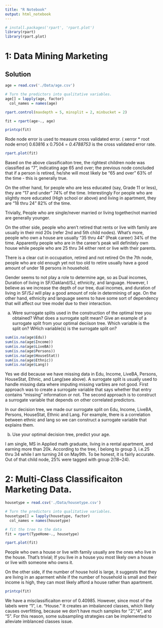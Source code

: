 ```yaml
---
title: "R Notebook"
output: html_notebook
---
```

```r
# install.packages('rpart', 'rpart.plot')
library(rpart)
library(rpart.plot)
```

# 1: Data Mining Marketing

## Solution

```r
age = read.csv('./Data/age.csv')
```


```r
# Turn the predictors into qualitative variables.
age[] = lapply(age, factor)
  col_names = names(age)

```

```r
rpart.control(maxdepth = 5, minsplit = 2, minbucket = 2)
```


```r
fit = rpart(age~., age)
```

```r
printcp(fit)
```

Rode node error is used to measure cross validated error. ( xerror * root node error)
0.63816 x 0.7504 = *0.4788753* is the cross validated error rate. 

```r
rpart.plot(fit)
```
Based on the above classificaiton tree, the rightest children node was classified as "7", indicating age 65 and over; the previous node concluded that if a person is retired, he/she will most likely be "65 and over" 63% of the time - this is generally true. 

On the other hand, for people who are less educated (say, Grade 11 or less), they are "17 and under" 74% of the time. Interestingly For people who are slightly more educated (High school or above) and living in apartment, they are "18 thru 24" 82% of the time. 

Trivially, People who are single/never married or living together/not married are generally younger. 

On the other side, people who aren't retired that rents or live with family are usually in their mid 20s (refer 2nd and 5th child nodes). What's more, people who own a house are usually "35 thru 44" (Peak career) 34% of the time. Apparently people who are in the career's peak will definitely own house while people who are 25 thru 34 either rent or live with their parents.

There is a clear cut in occupation, retired and not retired On the 7th node, people who are old enough yet not too old to retire usually have a good amount of under 18 persons in household.

Gender seems to not play a role to determine age, so as Dual incomes, Duration of living in SF/Oakland/SJ, ethnicity, and language. However, I believe as we increase the depth of our tree, dual incomes, and duration of living in SF/SJ will play a good amount of role in determining of age. On the other hand, ethnicity and language seems to have some sort of dependency that will affect our tree model due to their interaction.

(a) Were surrogate splits used in the construction of the optimal tree you obtained? What does a surrogate split mean? Give an example of a surrogate split from your optimal deciison tree. Which variable is the split on? WHich variable(s) is the surrogate split on?

```r
sum(is.na(age$Edu))
sum(is.na(age$Income))
sum(is.na(age$LiveBA))
sum(is.na(age$Persons))
sum(is.na(age$HouseStat))
sum(is.na(age$Ethnic))
sum(is.na(age$Lang))
```

Yes we did because we have missing data in Edu, Income, LiveBA, Persons, HouseStat, Ethnic, and Lang(see above). A surrogate split is usually used to handle missing data where imputing missing varbles are not good. First approach was to create a surrogate variable that says whether that entry contains "missing" information or not. The second approach is to construct a surrogate variable that depends on other correlated predictors. 

In our decision tree, we made our surrogate split on Edu, Income, LiveBA, Persons, HouseStat, Ethnic and Lang. For example, there is a correlation between ethnic and lang so we can construct a surrogate variable that explains them.

(b) Use your optimal decision tree, predict your age.


I am single, MS in Applied math graduate, living in a rental apartment, and earning more than 20k. According to the tree, I belong to group 3, i.e.25 thru 34 while I am turning 24 on May9th. To be honest, it is fairly accurate. Out of that child node, 25% were tagged with group 2(18~24). 


# 2: Multi-Class Classificaiton Marketing Data.


```r
housetype = read.csv('./Data/housetype.csv')
```

```r
# Turn the predictors into qualitative variables.
housetype[] = lapply(housetype, factor)
  col_names = names(housetype)

```

```r
# fit the tree to the data
fit = rpart(TypeHome~., housetype)
```


```r
rpart.plot(fit)
```
People who own a house or live with family usually are the ones who live in the house. That's trivial; If you live in a house you most likely own a house or live with someone who owns it. 

On the other side, if the number of house hold is large, it suggests that they are living in an aparment while if the number of household is small and their income is high, they can most likely afford a house rather than apartment. 

```r
printcp(fit)
```
We have a misclassificaiton error of 0.40985. However, since most of the labels were "1", i.e. "House." It creates an imbalanced classes, which likely causes overfitting, because we don't have much samples for "2","4", and "5". For this reason, some subsampling strategies can be implemented to alleviate imblanced classes issue. 
